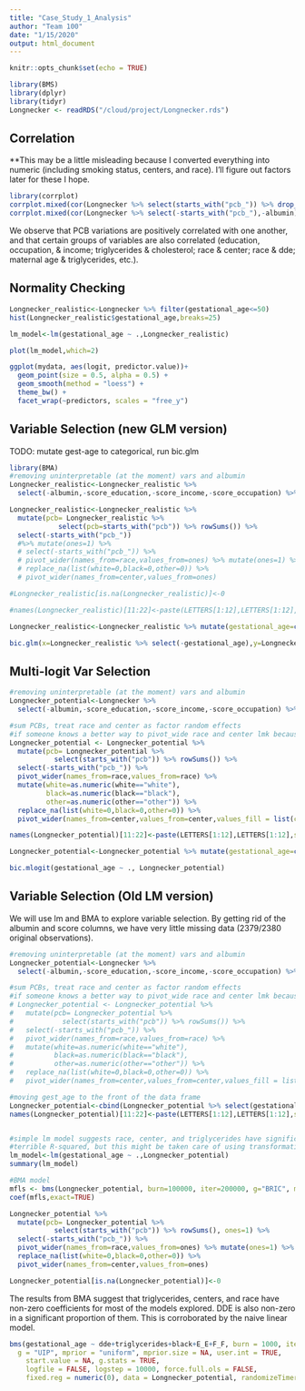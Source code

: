 ```yaml
---
title: "Case_Study_1_Analysis"
author: "Team 100"
date: "1/15/2020"
output: html_document
---
```


```r
knitr::opts_chunk$set(echo = TRUE)
```

```r
library(BMS)
library(dplyr)
library(tidyr)
Longnecker <- readRDS("/cloud/project/Longnecker.rds")
```


## Correlation

**This may be a little misleading because I converted everything into numeric (including smoking status, centers, and race). I'll figure out factors later for these I hope.

```r
library(corrplot)
corrplot.mixed(cor(Longnecker %>% select(starts_with("pcb_")) %>% drop_na() %>% sapply(.,as.numeric)), order="hclust", tl.col="black")
corrplot.mixed(cor(Longnecker %>% select(-starts_with("pcb_"),-albumin) %>% drop_na() %>% sapply(.,as.numeric)), order="hclust", tl.col="black")
```

We observe that PCB variations are positively correlated with one another, and that certain groups of variables are also correlated (education, occupation, & income; triglycerides & cholesterol; race & center; race & dde; maternal age & triglycerides, etc.).

## Normality Checking

```r
Longnecker_realistic<-Longnecker %>% filter(gestational_age<=50)
hist(Longnecker_realistic$gestational_age,breaks=25)

lm_model<-lm(gestational_age ~ .,Longnecker_realistic)

plot(lm_model,which=2)
```

```r
ggplot(mydata, aes(logit, predictor.value))+
  geom_point(size = 0.5, alpha = 0.5) +
  geom_smooth(method = "loess") + 
  theme_bw() + 
  facet_wrap(~predictors, scales = "free_y")
```

## Variable Selection (new GLM version)

TODO: mutate gest-age to categorical, run bic.glm
```r
library(BMA)
#removing uninterpretable (at the moment) vars and albumin
Longnecker_realistic<-Longnecker_realistic %>% 
  select(-albumin,-score_education,-score_income,-score_occupation) %>% drop_na()

Longnecker_realistic<-Longnecker_realistic %>%
  mutate(pcb= Longnecker_realistic %>% 
            select(pcb=starts_with("pcb")) %>% rowSums()) %>% 
  select(-starts_with("pcb_"))
  #%>% mutate(ones=1) %>%
  # select(-starts_with("pcb_")) %>%
  # pivot_wider(names_from=race,values_from=ones) %>% mutate(ones=1) %>%
  # replace_na(list(white=0,black=0,other=0)) %>%
  # pivot_wider(names_from=center,values_from=ones)

#Longnecker_realistic[is.na(Longnecker_realistic)]<-0

#names(Longnecker_realistic)[11:22]<-paste(LETTERS[1:12],LETTERS[1:12],sep="_")

Longnecker_realistic<-Longnecker_realistic %>% mutate(gestational_age=case_when(gestational_age<=35~0, gestational_age>35~1))

bic.glm(x=Longnecker_realistic %>% select(-gestational_age),y=Longnecker_realistic$gestational_age,glm.family = "binomial")
```


## Multi-logit Var Selection

```r
#removing uninterpretable (at the moment) vars and albumin
Longnecker_potential<-Longnecker %>% 
  select(-albumin,-score_education,-score_income,-score_occupation) %>% drop_na()

#sum PCBs, treat race and center as factor random effects 
#if someone knows a better way to pivot_wide race and center lmk because this was a pain
Longnecker_potential <- Longnecker_potential %>%
  mutate(pcb= Longnecker_potential %>% 
           select(starts_with("pcb")) %>% rowSums()) %>%
  select(-starts_with("pcb_")) %>%
  pivot_wider(names_from=race,values_from=race) %>%
  mutate(white=as.numeric(white=="white"),
         black=as.numeric(black=="black"),
         other=as.numeric(other=="other")) %>%
  replace_na(list(white=0,black=0,other=0)) %>%
  pivot_wider(names_from=center,values_from=center,values_fill = list(center=0),values_fn = list(center=function(x) x/x)) 

names(Longnecker_potential)[11:22]<-paste(LETTERS[1:12],LETTERS[1:12],sep="_")

Longnecker_potential<-Longnecker_potential %>% mutate(gestational_age=case_when(gestational_age<=33~0, gestational_age>33 & gestational_age<=36~1,gestational_age>36~2))
```


```r
bic.mlogit(gestational_age ~ ., Longnecker_potential)
```


## Variable Selection (Old LM version)

We will use lm and BMA to explore variable selection. By getting rid of the albumin and score columns, we have very little missing data (2379/2380 original observations).

```r
#removing uninterpretable (at the moment) vars and albumin
Longnecker_potential<-Longnecker %>% 
  select(-albumin,-score_education,-score_income,-score_occupation) %>% drop_na()

#sum PCBs, treat race and center as factor random effects 
#if someone knows a better way to pivot_wide race and center lmk because this was a pain
# Longnecker_potential <- Longnecker_potential %>%
#   mutate(pcb= Longnecker_potential %>% 
#            select(starts_with("pcb")) %>% rowSums()) %>%
#   select(-starts_with("pcb_")) %>%
#   pivot_wider(names_from=race,values_from=race) %>%
#   mutate(white=as.numeric(white=="white"),
#          black=as.numeric(black=="black"),
#          other=as.numeric(other=="other")) %>%
#   replace_na(list(white=0,black=0,other=0)) %>%
#   pivot_wider(names_from=center,values_from=center,values_fill = list(center=0),values_fn = list(center=function(x) x/x)) 

#moving gest_age to the front of the data frame
Longnecker_potential<-cbind(Longnecker_potential %>% select(gestational_age),Longnecker_potential %>% select(-gestational_age))
names(Longnecker_potential)[11:22]<-paste(LETTERS[1:12],LETTERS[1:12],sep="_")


#simple lm model suggests race, center, and triglycerides have significant effects
#terrible R-squared, but this might be taken care of using transformations and splitting by our random effects
lm_model<-lm(gestational_age ~ .,Longnecker_potential)
summary(lm_model)

#BMA model 
mfls <- bms(Longnecker_potential, burn=100000, iter=200000, g="BRIC", mprior="uniform", nmodel=2000, mcmc="bd", user.int=FALSE)
coef(mfls,exact=TRUE)

Longnecker_potential %>%
  mutate(pcb= Longnecker_potential %>% 
           select(starts_with("pcb")) %>% rowSums(), ones=1) %>%
  select(-starts_with("pcb_")) %>%
  pivot_wider(names_from=race,values_from=ones) %>% mutate(ones=1) %>%
  replace_na(list(white=0,black=0,other=0)) %>%
  pivot_wider(names_from=center,values_from=ones)

Longnecker_potential[is.na(Longnecker_potential)]<-0
```

The results from BMA suggest that triglycerides, centers, and race have non-zero coefficients for most of the models explored. DDE is also non-zero in a significant proportion of them. This is corroborated by the naive linear model. 

```r
bms(gestational_age ~ dde+triglycerides+black+E_E+F_F, burn = 1000, iter = NA, nmodel = 1000, mcmc = "bd",
  g = "UIP", mprior = "uniform", mprior.size = NA, user.int = TRUE, 
    start.value = NA, g.stats = TRUE, 
    logfile = FALSE, logstep = 10000, force.full.ols = FALSE, 
    fixed.reg = numeric(0), data = Longnecker_potential, randomizeTimer = TRUE)
```

